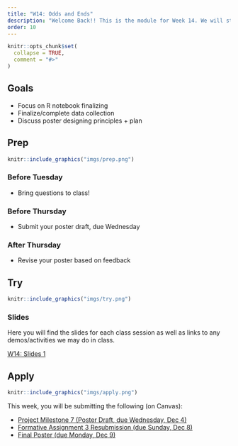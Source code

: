 ```yaml
---
title: "W14: Odds and Ends"
description: "Welcome Back!! This is the module for Week 14. We will start wrapping up and tying up loose ends!"
order: 10
---
```


```r
knitr::opts_chunk$set(
  collapse = TRUE,
  comment = "#>"
)
```

## Goals

- Focus on R notebook finalizing
- Finalize/complete data collection
- Discuss poster designing principles + plan

## Prep 

:::::{.card .border .border-2 .border-info}
:::: {.grid .g-0}
::: {.g-col-3}
:::: {.card-body}

```r
knitr::include_graphics("imgs/prep.png")
```

::::
:::

::: {.g-col-9}
:::: {.card-body}
### Before Tuesday

- Bring questions to class!

### Before Thursday

- Submit your poster draft, due Wednesday

### After Thursday

- Revise your poster based on feedback

::::
:::
::::
:::::

## Try {.mt-5}

:::::{.card .border .border-2 .border-info}
:::: {.grid .g-0}
::: {.g-col-3}
:::: {.card-body}

```r
knitr::include_graphics("imgs/try.png")
```

::::
:::

::: {.g-col-9}
:::: {.card-body}

### Slides

Here you will find the slides for each class session as well as links to any demos/activities we may do in class.

<a class="btn btn-outline-info" href="../../slides/W14_odds_ends.pdf" role="button" target="_blank">W14: Slides 1</a>
::::
:::


::::
:::::

## Apply {.mt-5}

:::::{.card .border .border-2 .border-info}
:::: {.grid .g-0}
::: {.g-col-3}
:::: {.card-body}

```r
knitr::include_graphics("imgs/apply.png")
```

::::
:::

::: {.g-col-9}
:::: {.card-body}

This week, you will be submitting the following (on Canvas):

- <span style="color:#508AB0"><a href="https://bowdoin.instructure.com/courses/6255/assignments/63611?module_item_id=382100" target="_blank">Project Milestone 7 (Poster Draft, due Wednesday, Dec 4)</a></span>
- <span style="color:#508AB0"><a href="https://bowdoin.instructure.com/courses/6255/assignments/63592?module_item_id=382099" target="_blank">Formative Assignment 3 Resubmission (due Sunday, Dec 8)</a></span>
- <span style="color:#508AB0"><a href="https://bowdoin.instructure.com/courses/6255/assignments/70919?module_item_id=413627" target="_blank">Final Poster (due Monday, Dec 9)</a></span>


::::
:::


::::
:::::